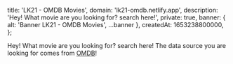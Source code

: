 
  title: 'LK21 - OMDB Movies',
  domain: 'lk21-omdb.netlify.app',
  description: 'Hey! What movie are you looking for? search here!',
  private: true,
  banner: { alt: 'Banner LK21 - OMDB Movies', ...banner },
  createdAt: 1653238800000,
};

Hey! What movie are you looking for? search here! The data source you are looking for comes from [OMDB](https://www.omdbapi.com)!
